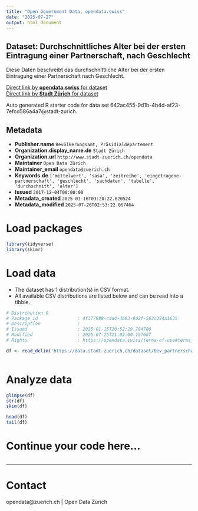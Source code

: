 ```yaml
---
title: "Open Government Data, opendata.swiss"
date: "2025-07-27"
output: html_document
---
```


## Dataset: Durchschnittliches Alter bei der ersten Eintragung einer Partnerschaft, nach Geschlecht

Diese Daten beschreibt das durchschnittliche Alter bei der ersten Eintragung einer Partnerschaft nach Geschlecht.

[Direct link by **opendata.swiss** for dataset](https://opendata.swiss/de/dataset/durchschnittliches-alter-bei-der-ersten-eintragung-einer-partnerschaft-nach-geschlecht)<br>
[Direct link by **Stadt Zürich** for dataset](https://data.stadt-zuerich.ch/dataset/bev_partnerschaft_avg-alter_geschl_od3322)

Auto generated R starter code for data set 642ac455-9d1b-4b4d-af23-7efcd586a4a7@stadt-zurich.

## Metadata

- **Publisher.name** `Bevölkerungsamt, Präsidialdepartement`
- **Organization.display_name.de** `Stadt Zürich`
- **Organization.url** `http://www.stadt-zuerich.ch/opendata`
- **Maintainer** `Open Data Zürich`
- **Maintainer_email** `opendata@zuerich.ch`
- **Keywords.de** `['mittelwert', 'sasa', 'zeitreihe', 'eingetragene-partnerschaft', 'geschlecht', 'sachdaten', 'tabelle', 'durchschnitt', 'alter']`
- **Issued** `2017-12-04T00:00:00`
- **Metadata_created** `2025-01-16T03:20:22.620524`
- **Metadata_modified** `2025-07-26T02:53:22.067464`


# Load packages

```r

library(tidyverse)
library(skimr)

```

# Load data

-   The dataset has 1 distribution(s) in CSV format.
-   All available CSV distributions are listed below and can be read into a tibble.

```r

# Distribution 0
# Package_id               : 4f377988-c4a4-4b93-9d2f-563c394a1635
# Description              : 
# Issued                   : 2025-01-15T20:52:29.784706
# Modified                 : 2025-07-25T21:02:00.157687
# Rights                   : https://opendata.swiss/terms-of-use#terms_open

df <- read_delim('https://data.stadt-zuerich.ch/dataset/bev_partnerschaft_avg-alter_geschl_od3322/download/BEV332OD3322.csv')



```

# Analyze data

```r

glimpse(df)
str(df)
skim(df)

head(df)
tail(df)

```

# Continue your code here...

```r

```

------------------------------------------------------------------------

# Contact

opendata@zuerich.ch | Open Data Zürich

